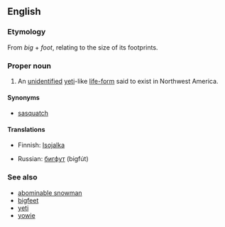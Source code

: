 ==English==
{{wikipedia}}

===Etymology===
From ''big'' + ''foot'', relating to the size of its footprints.

===Proper noun===
{{en-proper noun}}
# {{cryptozoology}} An [[unidentified]] [[yeti]]-like [[life-form]] said to exist in Northwest America.

====Synonyms====
*[[sasquatch]]

====Translations====
{{top}}
*Finnish: [[Isojalka]]
{{mid}}
*Russian: [[бигфут]] (bigfút) {{m}}
{{bottom}}

===See also===
*[[abominable snowman]]
*[[bigfeet]]
*[[yeti]]
*[[yowie]]